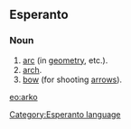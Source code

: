 
<!--
Attention: This page is to be ph34red.

Thank you.
Brought to you by Ph34rness.
-->

==Esperanto==
===Noun===
# [[arc]] (in [[geometry]], etc.).
# [[arch]].
# [[bow]] (for shooting [[arrow]]s).

{{Universala Vortaro}}
[[eo:arko]]
[[Category:Esperanto language]]